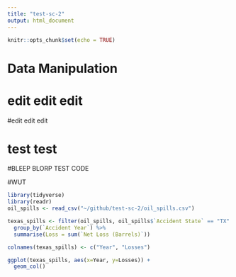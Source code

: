 ```yaml
---
title: "test-sc-2"
output: html_document
---
```


```r
knitr::opts_chunk$set(echo = TRUE)
```

# Data Manipulation

# edit edit edit

#edit edit edit

# test test

#BLEEP BLORP TEST CODE

#WUT

```r


library(tidyverse)
library(readr)
oil_spills <- read_csv("~/github/test-sc-2/oil_spills.csv")

```

```r

texas_spills <- filter(oil_spills, oil_spills$`Accident State` == "TX" & oil_spills$`Accident Year`<2017) %>% 
  group_by(`Accident Year`) %>% 
  summarise(Loss = sum(`Net Loss (Barrels)`))

colnames(texas_spills) <- c("Year", "Losses")

ggplot(texas_spills, aes(x=Year, y=Losses)) +
  geom_col()
```

